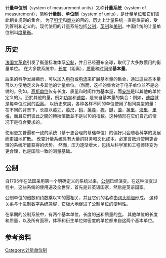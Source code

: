 '''计量单位制'''（system of measurement units）又称'''计量系统'''（system of measurement），简称'''计量制'''、'''单位制'''（system of units），是[[计量单位|计量单位]]和它们彼此相关规则的集合。 为了[[科学|科学]]和[[商业|商业]]的目的，历史上计量系统一直是重要的，受到管制和定义的。现代使用的计量系统包括[[公制|公制]]，[[英制单位|英制]]和[[美制单位|美制]]。中国传统的计量单位制叫[[中國度量衡|度量衡]]。

== 历史 ==
[[法国大革命|法国大革命]]引发了衡量标准体系[[公制|公制]]，并且已经遍布全球，取代了大多数惯用的衡量单位。 在大多数系统中，[[长度|长度]]（距离），[[质量|质量]]和[[时间|时间]]是'''基本量'''。

后来的科学发展顯示，可以加入[[电荷|电荷]]或[[电流|电流]]来扩展基本量的集合，通过這些基本量可以方便地定义许多其他的计量单位。（然而，这样的集合对于电子单位並不是必備的。例如，[[高斯单位|高斯单位]]仅有长度、质量和时间作为基本量，而[[安培|安培]]是以其他的单位定义的）。至於其他的量，例如[[功率|功率]]和[[速度|速度]]，是来自基本量的集合：例如，[[速度|速度]]就是每单位[[时间|时间]]的[[距离|距离]]。 以历史來說，各种各样不同的单位使用了相同类型的量：在不同的背景下，长度以[[英寸|英寸]]，[[英尺|英尺]]，[[码|码]]，[[英尋|英尋]]，[[桿|桿]]，[[鏈_(量度單位)|鏈]]，[[浪_(單位)|浪]]，[[英里|英里]]，[[海里|海里]]，[[里格|里格]]，而且它們彼此之間的轉換倍數並不是以10的指数。这种情形在它们自己的情况下是符合要求的。

使用更加普遍和一致的系统（基于更合理的基础单位）的偏好只会随着科学的发展而更加地扩散。 改变計量系统具有大量的财务和文化成本，必定會抵消使用更合理的系统所能获得的优势。 然而，压力逐渐增大，包括从科学家和工程师转变为更合理，也是国际一致的测量基础。

== 公制 ==
{{main|公制|国际单位制}}
自1795年在法国采用第一个明确定义的系统以来，[[公制|公制]]已经演变。在这种演变过程中，这些系统的使用遍及全世界，首先是非英语国家，然后是英语国家。

公制单位的倍数和约数乘以10的[[幂|幂]]相关，并且它们的名称由[[国际单位制词头|词头前缀]]形成。 这种关系与十进制数字系统兼容，它极大地促进了公制单位的便利性。

在早期的公制系统中，有两个基本单位，长度的[[米_(单位)|米]]和质量的[[克|克]]。 其他单位的长度和质量，以及所有面积，体积和衍生单位如密度的单位都来自这两个基本单位。

==参考资料==
{{Reflist}}

{{系统}}
{{计量制度}}
{{SI单位导航框}}

[[Category:计量单位制|Category:计量单位制]]